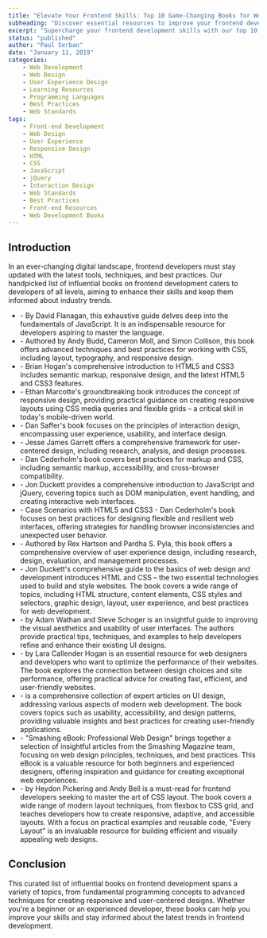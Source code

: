 ```yaml
---
title: "Elevate Your Frontend Skills: Top 10 Game-Changing Books for Web Design & User Experience Mastery"
subheading: "Discover essential resources to improve your frontend development skills and stay current with industry trends."
excerpt: "Supercharge your frontend development skills with our top 10 must-read books. Learn web design, user experience, HTML5, CSS3, and JavaScript to create cutting-edge, responsive, and user-centered websites."
status: "published"
author: "Paul Serban"
date: "January 11, 2019"
categories:
    - Web Development
    - Web Design
    - User Experience Design
    - Learning Resources
    - Programming Languages
    - Best Practices
    - Web Standards
tags:
    - Front-end Development
    - Web Design
    - User Experience
    - Responsive Design
    - HTML
    - CSS
    - JavaScript
    - jQuery
    - Interaction Design
    - Web Standards
    - Best Practices
    - Front-end Resources
    - Web Development Books
---
```


## Introduction

In an ever-changing digital landscape, frontend developers must stay updated with the latest tools, techniques, and best practices. Our handpicked list of influential books on frontend development caters to developers of all levels, aiming to enhance their skills and keep them informed about industry trends.

-   <Link
        href="/blog/booknotes/javascript-the-definitive-guide-mastering-web-development-one-page-at-a-time"
        label={`"JavaScript: The Definitive Guide - Mastering Web Development One Page at a Time"`}
        isInternal={true}
    /> - By David Flanagan, this exhaustive guide delves deep into the fundamentals of JavaScript. It is an indispensable
    resource for developers aspiring to master the language.
-   <Link
        href="/blog/booknotes/unlock-advanced-css-techniques-a-comprehensive-dive-into-css-mastery-by-budd-moll-and-collison"
        label={`"CSS Mastery: Advanced Web Standards Solutions"`}
        isInternal={true}
    /> - Authored by Andy Budd, Cameron Moll, and Simon Collison, this book offers advanced techniques and best practices
    for working with CSS, including layout, typography, and responsive design.
-   <Link
        href="/blog/booknotes/unleash-the-power-of-html5-and-css3-a-comprehensive-review-of-designing-for-the-web-by-brian-hogan"
        label={`"HTML5 and CSS3: Designing for the Web"`}
        isInternal={true}
    /> - Brian Hogan's comprehensive introduction to HTML5 and CSS3 includes semantic markup, responsive design, and the
    latest HTML5 and CSS3 features.

-   <Link
        href="/blog/booknotes/responsive-web-design-by-ethan-marcotte-the-ultimate-guide-to-crafting-seamless-user-experiences"
        label={`"Responsive Web Design: The Ultimate Guide to Crafting Seamless User Experiences"`}
        isInternal={true}
    /> - Ethan Marcotte's groundbreaking book introduces the concept of responsive design, providing practical guidance on
    creating responsive layouts using CSS media queries and flexible grids – a critical skill in today's mobile-driven world.

-   <Link
        href="/blog/booknotes/designing-for-Interaction-unleash-the-power-of-smart-applications-and-clever-devices-with-dan-saffer"
        label={`"Designing for Interaction: Unleash the Power of Smart Applications and Clever Devices"`}
        isInternal={true}
    /> - Dan Saffer's book focuses on the principles of interaction design, encompassing user experience, usability, and
    interface design.

-   <Link
        href="/blog/booknotes/mastering-user-centered-design-with-the-elements-of-user-experience-by-jesse-james-garrett"
        label={`"Mastering User-Centered Design with The Elements of User Experience"`}
        isInternal={true}
    /> - Jesse James Garrett offers a comprehensive framework for user-centered design, including research, analysis, and
    design processes.

-   <Link
        href="/blog/booknotes/web-standards-solutions-mastering-markup-and-style-with-dan-cederholms-handbook"
        label={`"Web Standards Solutions: Mastering Markup and Style with Dan Cederholm's Handbook"`}
        isInternal={true}
    /> - Dan Cederholm's book covers best practices for markup and CSS, including semantic markup, accessibility, and cross-browser
    compatibility.

-   <Link
        href="/blog/booknotes/javascript-and-jquery-unleash-the-power-of-interactive-front-end-web-development-with-jon-duckett"
        label={`"JavaScript and jQuery: Unleash the Power of Interactive Front-End Web Development"`}
        isInternal={true}
    /> - Jon Duckett provides a comprehensive introduction to JavaScript and jQuery, covering topics such as DOM manipulation,
    event handling, and creating interactive web interfaces.

-   <Link
        href="/blog/booknotes/bulletproof-web-design-enhance-flexibility-and-security-withd-dan-cederholms-expert-insights"
        label={`"Bulletproof Web Design: Enhance Flexibility and Security with Dan Cederholm's Expert Insights"`}
        isInternal={true}
    /> - Case Scenarios with HTML5 and CSS3 - Dan Cederholm's book focuses on best practices for designing flexible and resilient
    web interfaces, offering strategies for handling browser inconsistencies and unexpected user behavior.

-   <Link
        href="/blog/booknotes/the-ux-book-your-comprehensive-guide-to-delivering-a-quality-user-experience-by-hartson-pyla"
        label={`"The UX Book: Your Comprehensive Guide to Delivering a Quality User Experience by Hartson & Pyla"`}
        isInternal={true}
    /> - Authored by Rex Hartson and Pardha S. Pyla, this book offers a comprehensive overview of user experience design,
    including research, design, evaluation, and management processes.

-   <Link
        href="/blog/booknotes/master-web-design-basics-a-comprehensive-guide-to-html-n-css-with-a-bestselling-book"
        label={`"HTML & CSS: Design and Build Websites"`}
        isInternal={true}
    /> - Jon Duckett's comprehensive guide to the basics of web design and development introduces HTML and CSS – the two
    essential technologies used to build and style websites. The book covers a wide range of topics, including HTML structure,
    content elements, CSS styles and selectors, graphic design, layout, user experience, and best practices for web development.

-   <Link
        href="/blog/booknotes/refactoring-ui-the-book–transform-your-interface-design-with-adam-wathan-steve-schoger"
        label={`"Refactoring UI: The Book"`}
        isInternal={true}
    /> - by Adam Wathan and Steve Schoger is an insightful guide to improving the visual aesthetics and usability of user
    interfaces. The authors provide practical tips, techniques, and examples to help developers refine and enhance their
    existing UI designs.

-   <Link
        href="/blog/booknotes/designing-for-performance-unlock-web-performance-optimization-with-lara-callender-hogans-book"
        label={`"Designing for Performance"`}
        isInternal={true}
    /> - by Lara Callender Hogan is an essential resource for web designers and developers who want to optimize the performance
    of their websites. The book explores the connection between design choices and site performance, offering practical advice
    for creating fast, efficient, and user-friendly websites.

-   <Link
        href="/blog/booknotes/revolutionize-your-ui-design-with-the-smashing-book-user-interface-design-in-modern-applications"
        label={`"The Smashing Book: User Interface Design in Modern Applications"`}
        isInternal={true}
    /> - is a comprehensive collection of expert articles on UI design, addressing various aspects of modern web development.
    The book covers topics such as usability, accessibility, and design patterns, providing valuable insights and best practices
    for creating user-friendly applications.

-   <Link
        href="/blog/booknotes/master-the-art-of-professional-web-design-with-smashing-professional-web-design"
        label={`"Master the Art of Professional Web Design with Smashing eBook: Professional Web Design"`}
        isInternal={true}
    /> - "Smashing eBook: Professional Web Design" brings together a selection of insightful articles from the Smashing Magazine
    team, focusing on web design principles, techniques, and best practices. This eBook is a valuable resource for both beginners
    and experienced designers, offering inspiration and guidance for creating exceptional web experiences.

-   <Link
        href="/blog/booknotes/master-css-layout-with-every-layout-relearn-css-layout-by-heydon-pickering-and-andy-bell"
        label={`"Every Layout: Relearn CSS Layout"`}
        isInternal={true}
    /> - by Heydon Pickering and Andy Bell is a must-read for frontend developers seeking to master the art of CSS layout.
    The book covers a wide range of modern layout techniques, from flexbox to CSS grid, and teaches developers how to create
    responsive, adaptive, and accessible layouts. With a focus on practical examples and reusable code, "Every Layout" is
    an invaluable resource for building efficient and visually appealing web designs.

## Conclusion

This curated list of influential books on frontend development spans a variety of topics, from fundamental programming concepts to advanced techniques for creating responsive and user-centered designs. Whether you're a beginner or an experienced developer, these books can help you improve your skills and stay informed about the latest trends in frontend development.
